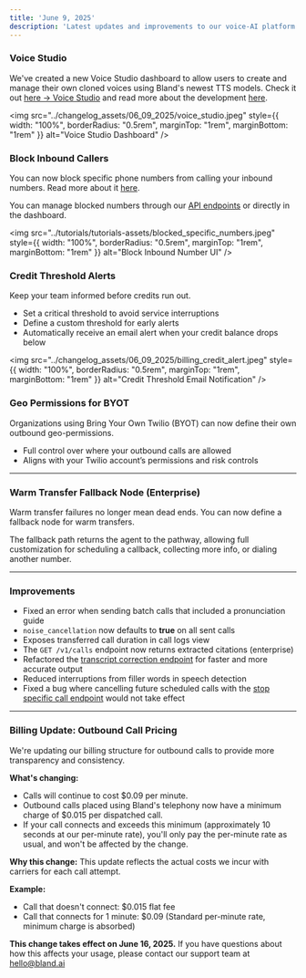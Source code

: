 ```yaml
---
title: 'June 9, 2025'
description: 'Latest updates and improvements to our voice-AI platform'
---
```


### Voice Studio

We've created a new Voice Studio dashboard to allow users to create and manage their own cloned voices using Bland's newest TTS models. Check it out [here -> Voice Studio](https://app.bland.ai/dashboard/voices) and read more about the development [here](https://bland.com/blogs/new-tts-announcement).

<img 
  src="../changelog_assets/06_09_2025/voice_studio.jpeg" 
  style={{ width: "100%", borderRadius: "0.5rem", marginTop: "1rem", marginBottom: "1rem" }}
  alt="Voice Studio Dashboard"
/>

### Block Inbound Callers

You can now block specific phone numbers from calling your inbound numbers. Read more about it [here](/tutorials/blocked-numbers).

You can manage blocked numbers through our [API endpoints](/api-v1/post/blocked-numbers) or directly in the dashboard.

<img 
  src="../tutorials/tutorials-assets/blocked_specific_numbers.jpeg" 
  style={{ width: "100%", borderRadius: "0.5rem", marginTop: "1rem", marginBottom: "1rem" }}
  alt="Block Inbound Number UI"
/>

### Credit Threshold Alerts

Keep your team informed before credits run out.

- Set a critical threshold to avoid service interruptions
- Define a custom threshold for early alerts
- Automatically receive an email alert when your credit balance drops below

<img 
  src="../changelog_assets/06_09_2025/billing_credit_alert.jpeg" 
  style={{ width: "100%", borderRadius: "0.5rem", marginTop: "1rem", marginBottom: "1rem" }}
  alt="Credit Threshold Email Notification"
/>

### Geo Permissions for BYOT

Organizations using Bring Your Own Twilio (BYOT) can now define their own outbound geo-permissions.

- Full control over where your outbound calls are allowed
- Aligns with your Twilio account’s permissions and risk controls

---

### Warm Transfer Fallback Node (Enterprise)

Warm transfer failures no longer mean dead ends. You can now define a fallback node for warm transfers.

The fallback path returns the agent to the pathway, allowing full customization for scheduling a callback, collecting more info, or dialing another number.

---

### Improvements

- Fixed an error when sending batch calls that included a pronunciation guide
- `noise_cancellation` now defaults to **true** on all sent calls
- Exposes transferred call duration in call logs view
- The `GET /v1/calls` endpoint now returns extracted citations (enterprise)
- Refactored the [transcript correction endpoint](/api-v1/get/calls-corrected-transcript) for faster and more accurate output
- Reduced interruptions from filler words in speech detection
- Fixed a bug where cancelling future scheduled calls with the [stop specific call endpoint](/api-v1/post/calls-id-stop) would not take effect

---

### Billing Update: Outbound Call Pricing
We're updating our billing structure for outbound calls to provide more transparency and consistency.

**What's changing:**

- Calls will continue to cost $0.09 per minute.
- Outbound calls placed using Bland's telephony now have a minimum charge of $0.015 per dispatched call.
- If your call connects and exceeds this minimum (approximately 10 seconds at our per-minute rate), you'll only pay the per-minute rate as usual, and won't be affected by the change.

**Why this change:** This update reflects the actual costs we incur with carriers for each call attempt.

**Example:**

- Call that doesn't connect: $0.015 flat fee
- Call that connects for 1 minute: $0.09 (Standard per-minute rate, minimum charge is absorbed)

**This change takes effect on June 16, 2025.** If you have questions about how this affects your usage, please contact our support team at hello@bland.ai